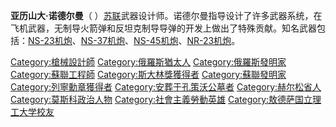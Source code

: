{{Unreferenced|time=2020-10-28T09:27:59+00:00}}
'''亚历山大·诺德尔曼'''（{{lang-ru|Александр Эммануилович Нудельман}} {{bd|1912年|8月21日|1996年|8月2日}}）[[苏联|苏联]]武器设计师。诺德尔曼指导设计了许多武器系统，在飞机武器，无制导火箭弹和反坦克制导导弹的开发上做出了特殊贡献。知名武器包括：[[NS-23机炮|NS-23机炮]]、[[NS-37机炮|NS-37机炮]]、[[NS-45机炮|NS-45机炮]]、[[NR-23机炮|NR-23机炮]]。


[[Category:槍械設計師|Category:槍械設計師]]
[[Category:俄羅斯猶太人|Category:俄羅斯猶太人]]
[[Category:俄羅斯發明家|Category:俄羅斯發明家]]
[[Category:蘇聯工程師|Category:蘇聯工程師]]
[[Category:斯大林獎獲得者|Category:斯大林獎獲得者]]
[[Category:蘇聯發明家|Category:蘇聯發明家]]
[[Category:列寧勳章獲得者|Category:列寧勳章獲得者]]
[[Category:安葬于孔策沃公墓者|Category:安葬于孔策沃公墓者]]
[[Category:赫尔松省人|Category:赫尔松省人]]
[[Category:莫斯科政治人物|Category:莫斯科政治人物]]
[[Category:社會主義勞動英雄|Category:社會主義勞動英雄]]
[[Category:敖德萨国立理工大学校友|Category:敖德萨国立理工大学校友]]